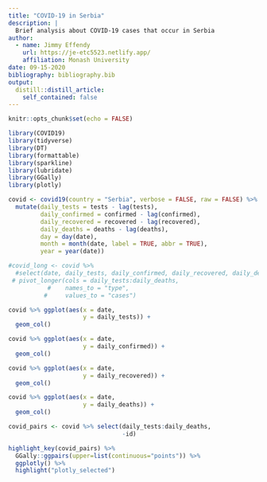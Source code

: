 ```yaml
---
title: "COVID-19 in Serbia"
description: |
  Brief analysis about COVID-19 cases that occur in Serbia
author:
  - name: Jimmy Effendy 
    url: https://je-etc5523.netlify.app/
    affiliation: Monash University
date: 09-15-2020
bibliography: bibliography.bib
output:
  distill::distill_article:
    self_contained: false
---
```


```r
knitr::opts_chunk$set(echo = FALSE)
```

```r
library(COVID19)
library(tidyverse)
library(DT)
library(formattable)
library(sparkline)
library(lubridate)
library(GGally)
library(plotly)
```

```r
covid <- covid19(country = "Serbia", verbose = FALSE, raw = FALSE) %>%
  mutate(daily_tests = tests - lag(tests),
         daily_confirmed = confirmed - lag(confirmed),
         daily_recovered = recovered - lag(recovered),
         daily_deaths = deaths - lag(deaths),
         day = day(date),
         month = month(date, label = TRUE, abbr = TRUE),
         year = year(date))

#covid_long <- covid %>% 
  #select(date, daily_tests, daily_confirmed, daily_recovered, daily_deaths) %>% 
 # pivot_longer(cols = daily_tests:daily_deaths,
           #    names_to = "type",
          #     values_to = "cases")
```

```r
covid %>% ggplot(aes(x = date,
                     y = daily_tests)) +
  geom_col()

covid %>% ggplot(aes(x = date,
                     y = daily_confirmed)) +
  geom_col()

covid %>% ggplot(aes(x = date,
                     y = daily_recovered)) +
  geom_col()

covid %>% ggplot(aes(x = date,
                     y = daily_deaths)) +
  geom_col()
```

```r
covid_pairs <- covid %>% select(daily_tests:daily_deaths,
                                -id)

highlight_key(covid_pairs) %>%
  GGally::ggpairs(upper=list(continuous="points")) %>% 
  ggplotly() %>% 
  highlight("plotly_selected")
```
